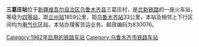 {{Infobox China railway station 
 |车站名称=三葛庄站
 |车站位置=[[新疆维吾尔自治区|新疆维吾尔自治区]][[乌鲁木齐县|乌鲁木齐县]]三葛庄村
 |坐标 = {{coord|43|35|16.46|N|87|47|35.74|E|format=dms|display=inline,title|type:railwaystation}}
 |归属=[[乌鲁木齐铁路局|乌鲁木齐铁路局]] 
 |线路=[[兰新铁路|兰新铁路]] 
 |车站等级=[[四等站_(中国)|四等站]] 
}}
'''三葛庄站'''位于[[新疆维吾尔自治区|新疆维吾尔自治区]][[乌鲁木齐县|乌鲁木齐县]]三葛庄村，是[[兰新铁路|兰新铁路]]的一座火车站，等级为[[四等站_(中国)|四等站]]，距[[兰州站|兰州站]]1859公里，距[[乌鲁木齐站|乌鲁木齐站]]33公里，本站及相邻上下行区间均为[[电气化|电气化]]区段。本站办理客货运业务。邮政编码为830076。

{{Start rail box|[[中国铁路|中国铁路]]}} 
{{s-inop|[[柴西站|柴西]]}} 
{{s-line|[[兰新铁路|兰新铁路]]}} 
{{s-inop|[[芨芨槽子站|芨芨槽子]]}} 
{{End box}} 
 
{{兰新铁路}} 
[[Category:1962年启用的铁路车站|Category:1962年启用的铁路车站]] 
[[Category:乌鲁木齐市铁路车站|Category:乌鲁木齐市铁路车站]]